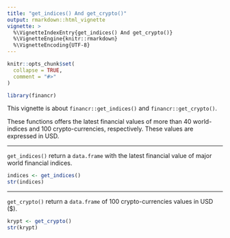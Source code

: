 ```yaml
---
title: "get_indices() And get_crypto()"
output: rmarkdown::html_vignette
vignette: >
  %\VignetteIndexEntry{get_indices() And get_crypto()}
  %\VignetteEngine{knitr::rmarkdown}
  %\VignetteEncoding{UTF-8}
---
```


```r
knitr::opts_chunk$set(
  collapse = TRUE,
  comment = "#>"
)
```

```r
library(financr)
```

This vignette is about `financr::get_indices()` and `financr::get_crypto()`. 

These functions offers the latest financial values of more than 40 world-indices and 100 crypto-currencies, respectively. These values are expressed in USD. 

---

`get_indices()` return a `data.frame` with the latest financial value of major world financial indices.

```r
indices <- get_indices()
str(indices)
```

---

`get_crypto()` return a `data.frame` of 100 crypto-currencies values in USD ($). 

```r
krypt <- get_crypto()
str(krypt)
```


